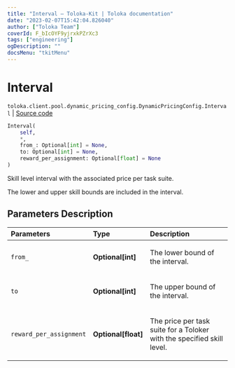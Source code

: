 ```yaml
---
title: "Interval — Toloka-Kit | Toloka documentation"
date: "2023-02-07T15:42:04.826040"
author: ["Toloka Team"]
coverId: F_bIcOYF9yjrxkPZrXc3
tags: ["engineering"]
ogDescription: ""
docsMenu: "tkitMenu"
---
```


# Interval
`toloka.client.pool.dynamic_pricing_config.DynamicPricingConfig.Interval` | [Source code](https://github.com/Toloka/toloka-kit/blob/v1.1.3/src/client/pool/dynamic_pricing_config.py#L27)

```python
Interval(
    self,
    *,
    from_: Optional[int] = None,
    to: Optional[int] = None,
    reward_per_assignment: Optional[float] = None
)
```

Skill level interval with the associated price per task suite.

The lower and upper skill bounds are included in the interval.

## Parameters Description

| Parameters | Type | Description |
| :----------| :----| :-----------|
`from_`|**Optional\[int\]**|<p>The lower bound of the interval.</p>
`to`|**Optional\[int\]**|<p>The upper bound of the interval.</p>
`reward_per_assignment`|**Optional\[float\]**|<p>The price per task suite for a Toloker with the specified skill level.</p>